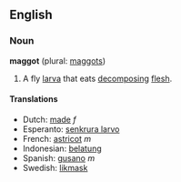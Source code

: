 ==English==
===Noun===
'''maggot''' (plural: [[maggots]])

# A fly [[larva]] that eats [[decompose|decomposing]] [[flesh]].

====Translations====
*Dutch: [[made]] ''f''
*Esperanto: [[senkrura larvo]]
*French: [[astricot]] ''m''
*Indonesian: [[belatung]]
*Spanish: [[gusano]] ''m''
*Swedish: [[likmask]]